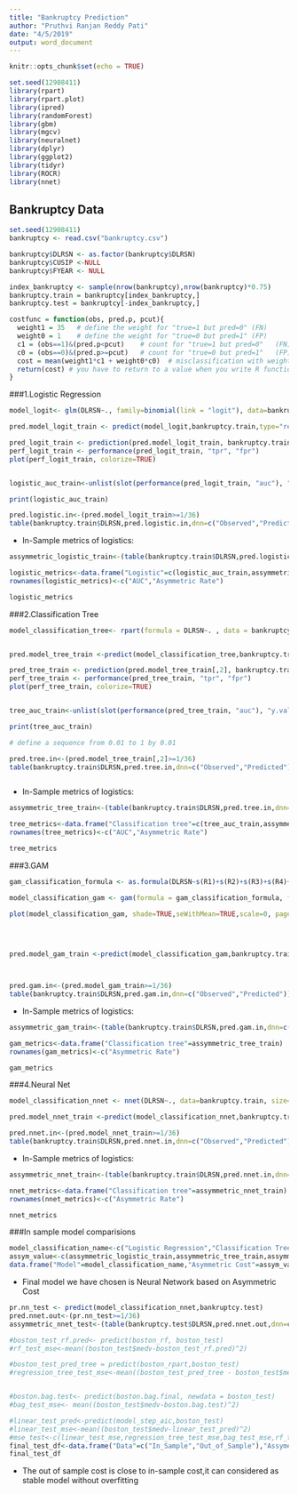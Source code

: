 ```yaml
---
title: "Bankruptcy Prediction"
author: "Pruthvi Ranjan Reddy Pati"
date: "4/5/2019"
output: word_document
---
```


```r
knitr::opts_chunk$set(echo = TRUE)
```

```r
set.seed(12908411)
library(rpart)
library(rpart.plot)
library(ipred)
library(randomForest)
library(gbm)
library(mgcv)
library(neuralnet)
library(dplyr)
library(ggplot2)
library(tidyr)
library(ROCR)
library(nnet)

```
## Bankruptcy Data

```r
set.seed(12908411)
bankruptcy <- read.csv("bankruptcy.csv")

bankruptcy$DLRSN <- as.factor(bankruptcy$DLRSN)
bankruptcy$CUSIP <-NULL
bankruptcy$FYEAR <- NULL

index_bankruptcy <- sample(nrow(bankruptcy),nrow(bankruptcy)*0.75)
bankruptcy.train = bankruptcy[index_bankruptcy,]
bankruptcy.test = bankruptcy[-index_bankruptcy,]

costfunc = function(obs, pred.p, pcut){
  weight1 = 35   # define the weight for "true=1 but pred=0" (FN)
  weight0 = 1    # define the weight for "true=0 but pred=1" (FP)
  c1 = (obs==1)&(pred.p<pcut)    # count for "true=1 but pred=0"   (FN)
  c0 = (obs==0)&(pred.p>=pcut)   # count for "true=0 but pred=1"   (FP)
  cost = mean(weight1*c1 + weight0*c0)  # misclassification with weight
  return(cost) # you have to return to a value when you write R functions
} 

```

###1.Logistic Regression

```r

model_logit<- glm(DLRSN~., family=binomial(link = "logit"), data=bankruptcy.train)

pred.model_logit_train <- predict(model_logit,bankruptcy.train,type="response")

pred_logit_train <- prediction(pred.model_logit_train, bankruptcy.train$DLRSN)
perf_logit_train <- performance(pred_logit_train, "tpr", "fpr")
plot(perf_logit_train, colorize=TRUE)


logistic_auc_train<-unlist(slot(performance(pred_logit_train, "auc"), "y.values"))

print(logistic_auc_train)

```

```r

pred.logistic.in<-(pred.model_logit_train>=1/36)
table(bankruptcy.train$DLRSN,pred.logistic.in,dnn=c("Observed","Predicted"))
```


* In-Sample metrics of logistics:

```r


assymmetric_logistic_train<-(table(bankruptcy.train$DLRSN,pred.logistic.in,dnn=c("Observed","Predicted"))[1,2]+table(bankruptcy.train$DLRSN,pred.logistic.in,dnn=c("Observed","Predicted"))[2,1])/nrow(bankruptcy.train)

logistic_metrics<-data.frame("Logistic"=c(logistic_auc_train,assymmetric_logistic_train))
rownames(logistic_metrics)<-c("AUC","Asymmetric Rate")

logistic_metrics


```


###2.Classification Tree
```r


model_classification_tree<- rpart(formula = DLRSN~. , data = bankruptcy.train, method = "class", parms = list(loss=matrix(c(0,35,1,0), nrow = 2)))


pred.model_tree_train <-predict(model_classification_tree,bankruptcy.train,type="prob")

pred_tree_train <- prediction(pred.model_tree_train[,2], bankruptcy.train$DLRSN)
perf_tree_train <- performance(pred_tree_train, "tpr", "fpr")
plot(perf_tree_train, colorize=TRUE)


tree_auc_train<-unlist(slot(performance(pred_tree_train, "auc"), "y.values"))

print(tree_auc_train)


```


```r

# define a sequence from 0.01 to 1 by 0.01

pred.tree.in<-(pred.model_tree_train[,2]>=1/36)
table(bankruptcy.train$DLRSN,pred.tree.in,dnn=c("Observed","Predicted"))



```
* In-Sample metrics of logistics:

```r


assymmetric_tree_train<-(table(bankruptcy.train$DLRSN,pred.tree.in,dnn=c("Observed","Predicted"))[1,2]+table(bankruptcy.train$DLRSN,pred.tree.in,dnn=c("Observed","Predicted"))[2,1])/nrow(bankruptcy.train)

tree_metrics<-data.frame("Classification tree"=c(tree_auc_train,assymmetric_tree_train))
rownames(tree_metrics)<-c("AUC","Asymmetric Rate")

tree_metrics


```


###3.GAM
```r

gam_classification_formula <- as.formula(DLRSN~s(R1)+s(R2)+s(R3)+s(R4)+s(R5)+s(R6)+s(R7)+s(R8)+s(R9)+s(R10))

model_classification_gam <- gam(formula = gam_classification_formula, family=binomial,data=bankruptcy.train);

plot(model_classification_gam, shade=TRUE,seWithMean=TRUE,scale=0, pages = 1)
 
 


pred.model_gam_train <-predict(model_classification_gam,bankruptcy.train,type="response")




```



```r

pred.gam.in<-(pred.model_gam_train>=1/36)
table(bankruptcy.train$DLRSN,pred.gam.in,dnn=c("Observed","Predicted"))

```
* In-Sample metrics of logistics:

```r


assymmetric_gam_train<-(table(bankruptcy.train$DLRSN,pred.gam.in,dnn=c("Observed","Predicted"))[1,2]+table(bankruptcy.train$DLRSN,pred.gam.in,dnn=c("Observed","Predicted"))[2,1])/nrow(bankruptcy.train)

gam_metrics<-data.frame("Classification tree"=assymmetric_tree_train)
rownames(gam_metrics)<-c("Asymmetric Rate")

gam_metrics


```

###4.Neural Net

```r

model_classification_nnet <- nnet(DLRSN~., data=bankruptcy.train, size=1, maxit=500)

pred.model_nnet_train <-predict(model_classification_nnet,bankruptcy.train)

```

```r

pred.nnet.in<-(pred.model_nnet_train>=1/36)
table(bankruptcy.train$DLRSN,pred.nnet.in,dnn=c("Observed","Predicted"))

```

* In-Sample metrics of logistics:

```r


assymmetric_nnet_train<-(table(bankruptcy.train$DLRSN,pred.nnet.in,dnn=c("Observed","Predicted"))[1,2]+table(bankruptcy.train$DLRSN,pred.nnet.in,dnn=c("Observed","Predicted"))[2,1])/nrow(bankruptcy.train)

nnet_metrics<-data.frame("Classification tree"=assymmetric_nnet_train)
rownames(nnet_metrics)<-c("Asymmetric Rate")

nnet_metrics


```

###In sample model comparisions

```r


model_classification_name<-c("Logistic Regression","Classification Tree","GAM","Neural Network")
assym_value<-c(assymmetric_logistic_train,assymmetric_tree_train,assymmetric_gam_train,assymmetric_nnet_train)
data.frame("Model"=model_classification_name,"Asymmetric Cost"=assym_value)
```

* Final model we have chosen is Neural Network based on Asymmetric Cost
```r


pr.nn_test <- predict(model_classification_nnet,bankruptcy.test)
pred.nnet.out<-(pr.nn_test>=1/36)
assymmetric_nnet_test<-(table(bankruptcy.test$DLRSN,pred.nnet.out,dnn=c("Observed","Predicted"))[1,2]+table(bankruptcy.test$DLRSN,pred.nnet.out,dnn=c("Observed","Predicted"))[2,1])/nrow(bankruptcy.test)

#boston_test_rf.pred<- predict(boston_rf, boston_test)
#rf_test_mse<-mean((boston_test$medv-boston_test_rf.pred)^2)

#boston_test_pred_tree = predict(boston_rpart,boston_test)
#regression_tree_test_mse<-mean((boston_test_pred_tree - boston_test$medv)^2)


#boston.bag.test<- predict(boston.bag.final, newdata = boston_test)
#bag_test_mse<- mean((boston_test$medv-boston.bag.test)^2)

#linear_test_pred<-predict(model_step_aic,boston_test)
#linear_test_mse<-mean((boston_test$medv-linear_test_pred)^2)
#mse_test<-c(linear_test_mse,regression_tree_test_mse,bag_test_mse,rf_test_mse,boosting_test_mse)
final_test_df<-data.frame("Data"=c("In_Sample","Out_of_Sample"),"Assymetric cost"=c(assymmetric_nnet_test,assymmetric_nnet_train))
final_test_df

```
* The out of sample cost is close to in-sample cost,it can considered as stable model without overfitting